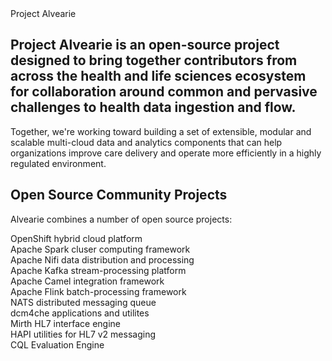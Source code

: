 
<Row>
<Column colMd={2} colLg={3} noGutterMdLeft>
Project Alvearie
</Column>
<Column colMd={6} colLg={9} noGutterMdLeft>

<h2>
Project Alvearie is an open-source project designed to bring together contributors from across the health and life
sciences ecosystem for collaboration around common and pervasive challenges to health data ingestion and flow.
</h2>


<p>
Together, we're working toward building a set of extensible, modular and scalable multi-cloud data and analytics components
that can help organizations improve care delivery and operate more efficiently in a highly regulated environment.
</p>

</Column>
</Row>

<ObjectivesSection />


<Row>
<Column colMd={4} colLg={6} noGutterMdLeft>

<GetInvolvedSection />

</Column>
<Column colMd={4} colLg={6} noGutterMdLeft>

<div style={{'border-left':'1px solid #aaaaaa', 'padding-left': '20px'}}>

<h2 style={{'padding-bottom': '20px'}}>Open Source Community Projects</h2>

Alvearie combines a number of open source projects:
<p style={{'padding-left': '20px', 'line-height': '40px', 'padding-top': '20px'}}>
OpenShift hybrid cloud platform<br/>
Apache Spark cluser computing framework<br/>
Apache Nifi data distribution and processing<br/>
Apache Kafka stream-processing platform<br/>
Apache Camel integration framework<br/>
Apache Flink batch-processing framework<br/>
NATS distributed messaging queue<br/>
dcm4che applications and utilites<br/>
Mirth HL7 interface engine<br/>
HAPI utilities for HL7 v2 messaging<br/>
CQL Evaluation Engine<br/>
</p>
</div>

</Column>
</Row>


